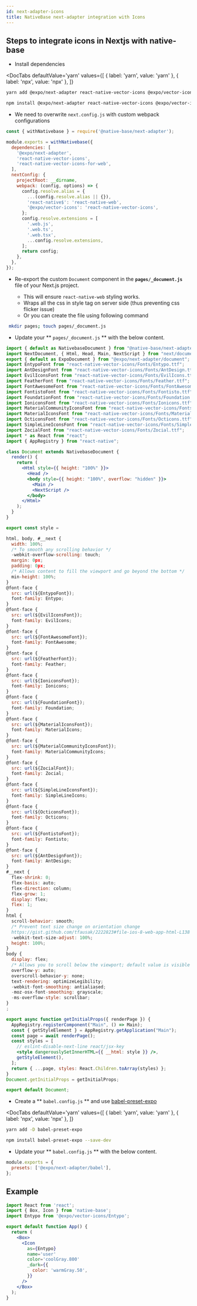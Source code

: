 ```yaml
---
id: next-adapter-icons
title: NativeBase next-adapter integration with Icons
---
```


## Steps to integrate icons in Nextjs with native-base

- Install dependencies

<DocTabs
  defaultValue='yarn'
  values={[
    { label: 'yarn', value: 'yarn' },
    { label: 'npx', value: 'npx' },
  ]}
>
  <DocTabItem value='yarn'>

```bash
yarn add @expo/next-adapter react-native-vector-icons @expo/vector-icons
```

  </DocTabItem>
  <DocTabItem value='npx'>

```bash
npm install @expo/next-adapter react-native-vector-icons @expo/vector-icons
```

  </DocTabItem>
</DocTabs>

- We need to overwrite `next.config.js` with custom webpack configurations

```jsx
const { withNativebase } = require('@native-base/next-adapter');

module.exports = withNativebase({
  dependencies: [
    '@expo/next-adapter',
    'react-native-vector-icons',
    'react-native-vector-icons-for-web',
  ],
  nextConfig: {
    projectRoot: __dirname,
    webpack: (config, options) => {
      config.resolve.alias = {
        ...(config.resolve.alias || {}),
        'react-native$': 'react-native-web',
        '@expo/vector-icons': 'react-native-vector-icons',
      };
      config.resolve.extensions = [
        '.web.js',
        '.web.ts',
        '.web.tsx',
        ...config.resolve.extensions,
      ];
      return config;
    },
  },
});
```

- Re-export the custom `Document` component in the **`pages/_document.js`** file of your Next.js project.

  - This will ensure `react-native-web` styling works.
  - Wraps all the css in style tag on server side (thus preventing css flicker issue)
  - Or you can create the file using following command

```bash
 mkdir pages; touch pages/_document.js
```

- Update your ** `pages/_document.js` ** with the below content.

```jsx
import { default as NativebaseDocument } from "@native-base/next-adapter/document";
import NextDocument, { Html, Head, Main, NextScript } from "next/document";
export { default as ExpoDocument } from "@expo/next-adapter/document";
import EntypoFont from "react-native-vector-icons/Fonts/Entypo.ttf";
import AntDesignFont from "react-native-vector-icons/Fonts/AntDesign.ttf";
import EvilIconsFont from "react-native-vector-icons/Fonts/EvilIcons.ttf";
import FeatherFont from "react-native-vector-icons/Fonts/Feather.ttf";
import FontAwesomeFont from "react-native-vector-icons/Fonts/FontAwesome.ttf";
import FontistoFont from "react-native-vector-icons/Fonts/Fontisto.ttf";
import FoundationFont from "react-native-vector-icons/Fonts/Foundation.ttf";
import IoniconsFont from "react-native-vector-icons/Fonts/Ionicons.ttf";
import MaterialCommunityIconsFont from "react-native-vector-icons/Fonts/MaterialCommunityIcons.ttf";
import MaterialIconsFont from "react-native-vector-icons/Fonts/MaterialIcons.ttf";
import OcticonsFont from "react-native-vector-icons/Fonts/Octicons.ttf";
import SimpleLineIconsFont from "react-native-vector-icons/Fonts/SimpleLineIcons.ttf";
import ZocialFont from "react-native-vector-icons/Fonts/Zocial.ttf";
import * as React from "react";
import { AppRegistry } from "react-native";

class Document extends NativebaseDocument {
  render() {
    return (
      <Html style={{ height: "100%" }}>
        <Head />
        <body style={{ height: "100%", overflow: "hidden" }}>
          <Main />
          <NextScript />
        </body>
      </Html>
    );
  }
}

export const style =

html, body, #__next {
  width: 100%;
  /* To smooth any scrolling behavior */
  -webkit-overflow-scrolling: touch;
  margin: 0px;
  padding: 0px;
  /* Allows content to fill the viewport and go beyond the bottom */
  min-height: 100%;
}
@font-face {
  src: url(${EntypoFont});
  font-family: Entypo;
}
@font-face {
  src: url(${EvilIconsFont});
  font-family: EvilIcons;
}
@font-face {
  src: url(${FontAwesomeFont});
  font-family: FontAwesome;
}
@font-face {
  src: url(${FeatherFont});
  font-family: Feather;
}
@font-face {
  src: url(${IoniconsFont});
  font-family: Ionicons;
}
@font-face {
  src: url(${FoundationFont});
  font-family: Foundation;
}
@font-face {
  src: url(${MaterialIconsFont});
  font-family: MaterialIcons;
}
@font-face {
  src: url(${MaterialCommunityIconsFont});
  font-family: MaterialCommunityIcons;
}
@font-face {
  src: url(${ZocialFont});
  font-family: Zocial;
}
@font-face {
  src: url(${SimpleLineIconsFont});
  font-family: SimpleLineIcons;
}
@font-face {
  src: url(${OcticonsFont});
  font-family: Octicons;
}
@font-face {
  src: url(${FontistoFont});
  font-family: Fontisto;
}
@font-face {
  src: url(${AntDesignFont});
  font-family: AntDesign;
}
#__next {
  flex-shrink: 0;
  flex-basis: auto;
  flex-direction: column;
  flex-grow: 1;
  display: flex;
  flex: 1;
}
html {
  scroll-behavior: smooth;
  /* Prevent text size change on orientation change
  https://gist.github.com/tfausak/2222823#file-ios-8-web-app-html-L138 */
  -webkit-text-size-adjust: 100%;
  height: 100%;
}
body {
  display: flex;
  /* Allows you to scroll below the viewport; default value is visible */
  overflow-y: auto;
  overscroll-behavior-y: none;
  text-rendering: optimizeLegibility;
  -webkit-font-smoothing: antialiased;
  -moz-osx-font-smoothing: grayscale;
  -ms-overflow-style: scrollbar;
}
;

export async function getInitialProps({ renderPage }) {
  AppRegistry.registerComponent("Main", () => Main);
  const { getStyleElement } = AppRegistry.getApplication("Main");
  const page = await renderPage();
  const styles = [
    // eslint-disable-next-line react/jsx-key
    <style dangerouslySetInnerHTML={{ __html: style }} />,
    getStyleElement(),
  ];
  return { ...page, styles: React.Children.toArray(styles) };
}
Document.getInitialProps = getInitialProps;

export default Document;
```

- Create a ** `babel.config.js` ** and use [babel-preset-expo](https://github.com/expo/expo/tree/master/packages/babel-preset-expo)

<DocTabs
  defaultValue='yarn'
  values={[
    { label: 'yarn', value: 'yarn' },
    { label: 'npx', value: 'npx' },
  ]}
>
  <DocTabItem value='yarn'>

```bash
yarn add -D babel-preset-expo
```

  </DocTabItem>
  <DocTabItem value='npx'>

```bash
npm install babel-preset-expo --save-dev
```

  </DocTabItem>
</DocTabs>

- Update your ** `babel.config.js` ** with the below content.

```jsx
module.exports = {
  presets: ['@expo/next-adapter/babel'],
};
```

## Example

```jsx
import React from 'react';
import { Box, Icon } from 'native-base';
import Entypo from '@expo/vector-icons/Entypo';

export default function App() {
  return (
    <Box>
      <Icon
        as={Entypo}
        name='user'
        color='coolGray.800'
        _dark={{
          color: 'warmGray.50',
        }}
      />
    </Box>
  );
}
```
